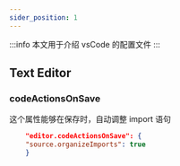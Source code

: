```yaml
---
sider_position: 1
---
```


:::info
本文用于介绍 vsCode 的配置文件
:::

## Text Editor

### codeActionsOnSave

这个属性能够在保存时，自动调整 import 语句

```json
    "editor.codeActionsOnSave": {
    "source.organizeImports": true
    }
```
